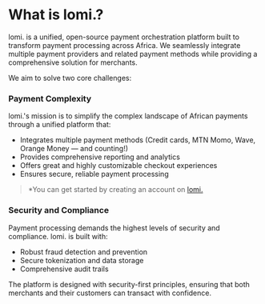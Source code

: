 # What is lomi.?

lomi. is a unified, open-source payment orchestration platform built to transform payment processing across Africa. We seamlessly integrate multiple payment providers and related payment methods while providing a comprehensive solution for merchants.

We aim to solve two core challenges:

### **Payment Complexity**

lomi.'s mission is to simplify the complex landscape of African payments through a unified platform that:

- Integrates multiple payment methods (Credit cards, MTN Momo, Wave, Orange Money — and counting!)
- Provides comprehensive reporting and analytics
- Offers great and highly customizable checkout experiences
- Ensures secure, reliable payment processing

> *You can get started by creating an account on [lomi.](https://lomi.africa/sign-up)

### **Security and Compliance**

Payment processing demands the highest levels of security and compliance. lomi. is built with:

- Robust fraud detection and prevention
- Secure tokenization and data storage
- Comprehensive audit trails

The platform is designed with security-first principles, ensuring that both merchants and their customers can transact with confidence.